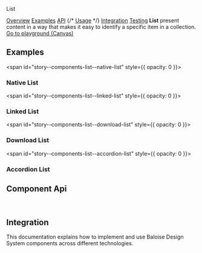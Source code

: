 
<bal-doc-banner id="story--components-list--basic" status="rebranded,sass,visual">List</bal-doc-banner>

<bal-doc-tabs>
  <a href="#story--components-list--basic">Overview</a>
  <a href="#examples">Examples</a>
  <a href="#component-api">API</a>
  {/* <a href="#usage">Usage</a> */}
  <a href="#integration">Integration</a>
  <a href="#testing">Testing</a>
</bal-doc-tabs>

<bal-doc-lead>
  <b>List</b> present content in a way that makes it easy to identify a specific item in a collection.
</bal-doc-lead>

<Canvas withSource="open">
  <Story id="components-list--basic" />
</Canvas>

<bal-doc-app>
  <bal-button-group class="mb-large" position="center">
    <a class="button is-primary" href="?path=/story/components-list--basic">
      Go to playground (Canvas)
    </a>
  </bal-button-group>
</bal-doc-app>

## Examples

<span id="story--components-list--native-list" style={{ opacity: 0 }}></span>

### Native List

<Canvas>
  <Story id="components-list--native-list" />
</Canvas>

<span id="story--components-list--linked-list" style={{ opacity: 0 }}></span>

### Linked List

<Canvas>
  <Story id="components-list--linked-list" />
</Canvas>

<span id="story--components-list--download-list" style={{ opacity: 0 }}></span>

### Download List

<Canvas>
  <Story id="components-list--download-list" />
</Canvas>

<span id="story--components-list--accordion-list" style={{ opacity: 0 }}></span>

### Accordion List

<Canvas>
  <Story id="components-list--accordion-list" />
</Canvas>

## Component Api

<Description markdown={readme} />
<Description markdown={listItem} />
<Description markdown={listItemTitle} />
<Description markdown={listItemSubtitle} />
<Description markdown={listItemContent} />
<Description markdown={listItemIcon} />

<br />

## Integration

This documentation explains how to implement and use Baloise Design System components across different technologies.

<bal-doc-link-list>
  <a href="?path=/docs/development-getting-started-html5-overview--page">
    <bal-doc-link-list-item template="html5"></bal-doc-link-list-item>
  </a>
  <a href="?path=/docs/development-getting-started-vue-overview--page">
    <bal-doc-link-list-item template="vue"></bal-doc-link-list-item>
  </a>
  <a href="?path=/docs/development-getting-started-angular-overview--page">
    <bal-doc-link-list-item template="angular"></bal-doc-link-list-item>
  </a>
  <a href="?path=/docs/development-getting-started-react-overview--page">
    <bal-doc-link-list-item template="react"></bal-doc-link-list-item>
  </a>
</bal-doc-link-list>


<Description markdown={testing} />

<bal-doc-github link="/components/bal-list/stories/bal-list.docs.mdx"></bal-doc-github>

